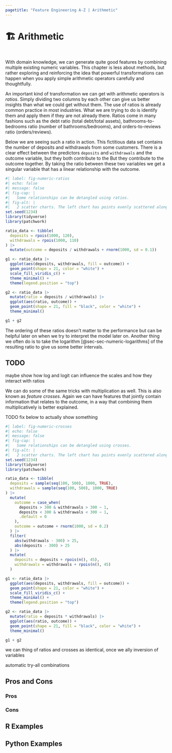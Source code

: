 ```yaml
---
pagetitle: "Feature Engineering A-Z | Arithmetic"
---
```


# 🏗️ Arithmetic {#sec-numeric-arithmetic}

::: {style="visibility: hidden; height: 0px;"}
## Arithmetic
:::

With domain knowledge, we can generate quite good features by combining multiple existing numeric variables. This chapter is less about methods, but rather exploring and reinforcing the idea that powerful transformations can happen when you apply simple arithmetic operators carefully and thoughtfully.

An important kind of transformation we can get with arithmetic operators is *ratios*. Simply dividing two columns by each other can give us better insights than what we could get without them. The use of ratios is already common practice in most industries. What we are trying to do is identify them and apply them if they are not already there. Ratios come in many fashions such as the debt ratio (total debt/total assets), bathrooms-to-bedrooms ratio (number of bathrooms/bedrooms), and orders-to-reviews ratio (orders/reviews).

Below we are seeing such a ratio in action. This fictitious data set contains the number of deposits and withdrawals from some customers. There is a clear effect between the predictors `deposits` and `withdrawals` and the outcome variable, but they both contribute to the  But they contribute to the outcome together. By taking the ratio between these two variables we get a singular variable that has a linear relationship with the outcome.

```r
#| label: fig-numeric-ratios
#| echo: false
#| message: false
#| fig-cap: |
#|   Some relationships can be detangled using ratios.
#| fig-alt: |
#|   2 scatter charts. The left chart has points evenly scattered along the x (deposits) and y (withdrawals) axis. A color scale is used to indicate the outcome variable, which appears to have high values when deposits are high and withdrawals are low. The right chart shows the ratio of these two variables plotted along the x-axis and the outcome plotted along the y-axis. They appear to follow each other linearly with some noise.
set.seed(1234)
library(tidyverse)
library(patchwork)

ratio_data <- tibble(
  deposits = rpois(1000, 120),
  withdrawals = rpois(1000, 110)
) |>
  mutate(outcome = deposits / withdrawals + rnorm(1000, sd = 0.1)) 

g1 <- ratio_data |>
  ggplot(aes(deposits, withdrawals, fill = outcome)) +
  geom_point(shape = 21, color = "white") +
  scale_fill_viridis_c() +
  theme_minimal() +
  theme(legend.position = "top")

g2 <- ratio_data |>
  mutate(ratio = deposits / withdrawals) |>
  ggplot(aes(ratio, outcome)) +
  geom_point(shape = 21, fill = "black", color = "white") +
  theme_minimal()

g1 + g2
```

The ordering of these ratios doesn't matter to the performance but can be helpful later on when we try to interpret the model later on. Another thing we often do is to take the logarithm [@sec-sec-numeric-logarithms] of the resulting ratio to give us some better intervals.

::: {.callout-caution}
# TODO

maybe show how log and logit can influence the scales and how they interact with ratios
:::

We can do some of the same tricks with multiplication as well. This is also known as *feature crosses*. Again we can have features that jointly contain information that relates to the outcome, in a way that combining them multiplicatively is better explained.


TODO fix below to actually show something

```r
#| label: fig-numeric-crosses
#| echo: false
#| message: false
#| fig-cap: |
#|   Some relationships can be detangled using crosses.
#| fig-alt: |
#|   2 scatter charts. The left chart has points evenly scattered along the x (deposits) and y (withdrawals) axis. A color scale is used to indicate the outcome variable, which appears to have high values when deposits are high and withdrawals are low. The right chart shows the ratio of these two variables plotted along the x-axis and the outcome plotted along the y-axis. They appear to follow each other linearly with some noise.
set.seed(1234)
library(tidyverse)
library(patchwork)

ratio_data <- tibble(
  deposits = sample(seq(100, 500), 1000, TRUE),
  withdrawals = sample(seq(100, 500), 1000, TRUE)
) |>
  mutate(
    outcome = case_when(
      deposits > 300 & withdrawals > 300 ~ 1,
      deposits < 300 & withdrawals < 300 ~ 1,
      .default = 0
    ),
    outcome = outcome + rnorm(1000, sd = 0.2)
  ) |>
  filter(
    abs(withdrawals - 300) > 25,
    abs(deposits - 300) > 25
  ) |>
  mutate(
    deposits = deposits + rpois(n(), 45),
    withdrawals = withdrawals + rpois(n(), 45)
  )

g1 <- ratio_data |>
  ggplot(aes(deposits, withdrawals, fill = outcome)) +
  geom_point(shape = 21, color = "white") +
  scale_fill_viridis_c() +
  theme_minimal() +
  theme(legend.position = "top")

g2 <- ratio_data |>
  mutate(ratio = deposits * withdrawals) |>
  ggplot(aes(ratio, outcome)) +
  geom_point(shape = 21, fill = "black", color = "white") +
  theme_minimal()

g1 + g2
```


we can thing of ratios and crosses as identical, once we ally inversion of variables

automatic try-all combinations

## Pros and Cons

### Pros

### Cons

## R Examples

## Python Examples

